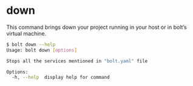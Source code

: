 
<Meta pageTitle="down | bolt-framework" description="Bolt Framework is a powerful CLI tool for streamlined management and deployment of projects and services." />






# down

This command brings down your project running in your host or in bolt’s virtual machine.

```bash
$ bolt down --help
Usage: bolt down [options]

Stops all the services mentioned in "bolt.yaml" file

Options:
  -h, --help  display help for command
```
